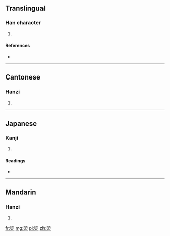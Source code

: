 {{also|嬃}}
==Translingual==

===Han character===
{{Han char|rn=38|rad=女|as=09|sn=12|four=|canj=竹人女 (HOV)|ids=⿱[[须]][[女]]}}

# {{defn|Han|sort=女09}}

====References====
* {{Han ref|kx=0267.361|hdz=21067.031|uh=5AAD|ud=23213}}

----

==Cantonese==

===Hanzi===
{{yue-hanzi|jyut=[[seoi1]]|y=seui1|tra=嬃}}

# {{defn|lang=yue|sort=女09}}

----

==Japanese==

===Kanji===
{{ja-kanji|grade=|rs=女09}}

# {{defn|lang=ja|sort=女09}}

====Readings====
* {{ja-readings|on=[[しゅ]] (shu)|kun=[[あね]] (ane)}}

----

==Mandarin==

===Hanzi===
{{cmn-hanzi|tra=嬃|pin=[[xū]] ([[xu1]])|wg=hsü<sup>1</sup>}}

# {{defn|lang=cmn|sort=女09}}

[[fr:媭]]
[[mg:媭]]
[[pl:媭]]
[[zh:媭]]